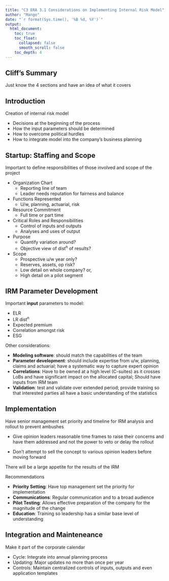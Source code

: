 ```yaml
---
title: "C3 ERA 3.1 Considerations on Implementing Internal Risk Model"
author: "Mango"
date: "`r format(Sys.time(), '%B %d, %Y')`"
output: 
  html_document:
    toc: true
    toc_float:
      collapsed: false
      smooth_scroll: false
    toc_depth: 4
---
```


## Cliff's Summary

Just know the 4 sections and have an idea of what it covers

## Introduction

Creation of internal risk model

* Decisions at the beginning of the process
* How the input parameters should be determined
* How to overcome political hurdles
* How to integrate model into the company's business planning

## Startup: Staffing and Scope

Important to define responsibilities of those involved and scope of the project

* Organization Chart
    * Reporting line of team
    * Leader needs reputation for fairness and balance
* Functions Represented
    * U/w, planning, actuarial, risk
* Resource Commitment
    * Full time or part time
* Critical Roles and Responsibilities
    * Control of inputs and outputs
    * Analyses and uses of output
* Purpose
    * Quantify variation around?
    * Objective view of dist^n^ of results?
* Scope
    * Prospective u/w year only?
    * Reserves, assets, op risk?
    * Low detail on whole company? or,
    * High detail on a pilot segment
    
## IRM Parameter Development

Important **input** parameters to model:

* ELR
* LR dist^n^
* Expected premium
* Correlation amongst risk
* ESG

Other considerations:

* **Modeling software**: should match the capabilities of the team
* **Parameter development**: should include expertise from u/w, planning, claims and actuarial; have a systematic way to capture expert opinion
* **Correlations**: Have to be owned at a high level (C-suites) as it crosses LoBs and have significant impact on the allocated capital; Should have inputs from IRM team
* **Validation**: test and validate over extended period; provide training so that interested parties all have a basic understanding of the statistics

## Implementation

Have senior management set priority and timeline for IRM analysis and rollout to prevent ambushes

* Give opinion leaders reasonable time frames to raise their concerns and have them addressed and not the power to veto or delay the rollout

* Don't attempt to sell the concept to various opinion leaders before moving forward

There will be a large appetite for the results of the IRM

Recommendations

* **Priority Setting**: Have top management set the priority for implementation
* **Communications**: Regular communication and to a broad audience
* **Pilot Testing**: Allows effective preparation of the company for the magnitude of the change
* **Education**: Training so leadership has a similar base level of understanding

## Integration and Mainteneance

Make it part of the corporate calendar

* Cycle: Integrate into annual planning process
* Updating: Major updates no more than once per year
* Controls: Maintain centralized controls of inputs, outputs and even application templates